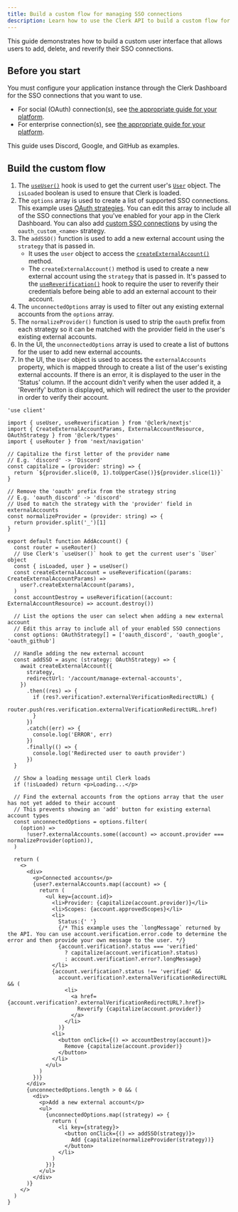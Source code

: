 ```yaml
---
title: Build a custom flow for managing SSO connections
description: Learn how to use the Clerk API to build a custom flow for adding and managing SSO connections
---
```


<Include src="_partials/custom-flows-callout" />

This guide demonstrates how to build a custom user interface that allows users to add, delete, and reverify their SSO connections.

## Before you start

You must configure your application instance through the Clerk Dashboard for the SSO connections that you want to use.

- For social (OAuth) connection(s), see [the appropriate guide for your platform](/docs/authentication/social-connections/overview).
- For enterprise connection(s), see [the appropriate guide for your platform](/docs/authentication/enterprise-connections/overview).

This guide uses Discord, Google, and GitHub as examples.

## Build the custom flow

1. The [`useUser()`](/docs/reference/hooks/use-user) hook is used to get the current user's [`User`](/docs/references/javascript/user) object. The `isLoaded` boolean is used to ensure that Clerk is loaded.
1. The `options` array is used to create a list of supported SSO connections. This example uses [OAuth strategies](/docs/authentication/social-connections/oauth). You can edit this array to include all of the SSO connections that you've enabled for your app in the Clerk Dashboard. You can also add [custom SSO connections](/docs/authentication/social-connections/custom-provider) by using the `oauth_custom_<name>` strategy.
1. The `addSSO()` function is used to add a new external account using the `strategy` that is passed in.
   - It uses the `user` object to access the [`createExternalAccount()`](/docs/references/javascript/user#create-external-account) method.
   - The `createExternalAccount()` method is used to create a new external account using the `strategy` that is passed in. It's passed to the [`useReverification()`](/docs/reference/hooks/use-reverification) hook to require the user to reverify their credentials before being able to add an external account to their account.
1. The `unconnectedOptions` array is used to filter out any existing external accounts from the `options` array.
1. The `normalizeProvider()` function is used to strip the `oauth` prefix from each strategy so it can be matched with the provider field in the user's existing external accounts.
1. In the UI, the `unconnectedOptions` array is used to create a list of buttons for the user to add new external accounts.
1. In the UI, the `User` object is used to access the `externalAccounts` property, which is mapped through to create a list of the user's existing external accounts. If there is an error, it is displayed to the user in the 'Status' column. If the account didn't verify when the user added it, a 'Reverify' button is displayed, which will redirect the user to the provider in order to verify their account.

```tsx {{ filename: 'app/account/manage-external-accounts/page.tsx', collapsible: true }}
'use client'

import { useUser, useReverification } from '@clerk/nextjs'
import { CreateExternalAccountParams, ExternalAccountResource, OAuthStrategy } from '@clerk/types'
import { useRouter } from 'next/navigation'

// Capitalize the first letter of the provider name
// E.g. 'discord' -> 'Discord'
const capitalize = (provider: string) => {
  return `${provider.slice(0, 1).toUpperCase()}${provider.slice(1)}`
}

// Remove the 'oauth' prefix from the strategy string
// E.g. 'oauth_discord' -> 'discord'
// Used to match the strategy with the 'provider' field in externalAccounts
const normalizeProvider = (provider: string) => {
  return provider.split('_')[1]
}

export default function AddAccount() {
  const router = useRouter()
  // Use Clerk's `useUser()` hook to get the current user's `User` object
  const { isLoaded, user } = useUser()
  const createExternalAccount = useReverification((params: CreateExternalAccountParams) =>
    user?.createExternalAccount(params),
  )
  const accountDestroy = useReverification((account: ExternalAccountResource) => account.destroy())

  // List the options the user can select when adding a new external account
  // Edit this array to include all of your enabled SSO connections
  const options: OAuthStrategy[] = ['oauth_discord', 'oauth_google', 'oauth_github']

  // Handle adding the new external account
  const addSSO = async (strategy: OAuthStrategy) => {
    await createExternalAccount({
      strategy,
      redirectUrl: '/account/manage-external-accounts',
    })
      .then((res) => {
        if (res?.verification?.externalVerificationRedirectURL) {
          router.push(res.verification.externalVerificationRedirectURL.href)
        }
      })
      .catch((err) => {
        console.log('ERROR', err)
      })
      .finally(() => {
        console.log('Redirected user to oauth provider')
      })
  }

  // Show a loading message until Clerk loads
  if (!isLoaded) return <p>Loading...</p>

  // Find the external accounts from the options array that the user has not yet added to their account
  // This prevents showing an 'add' button for existing external account types
  const unconnectedOptions = options.filter(
    (option) =>
      !user?.externalAccounts.some((account) => account.provider === normalizeProvider(option)),
  )

  return (
    <>
      <div>
        <p>Connected accounts</p>
        {user?.externalAccounts.map((account) => {
          return (
            <ul key={account.id}>
              <li>Provider: {capitalize(account.provider)}</li>
              <li>Scopes: {account.approvedScopes}</li>
              <li>
                Status:{' '}
                {/* This example uses the `longMessage` returned by the API. You can use account.verification.error.code to determine the error and then provide your own message to the user. */}
                {account.verification?.status === 'verified'
                  ? capitalize(account.verification?.status)
                  : account.verification?.error?.longMessage}
              </li>
              {account.verification?.status !== 'verified' &&
                account.verification?.externalVerificationRedirectURL && (
                  <li>
                    <a href={account.verification?.externalVerificationRedirectURL?.href}>
                      Reverify {capitalize(account.provider)}
                    </a>
                  </li>
                )}
              <li>
                <button onClick={() => accountDestroy(account)}>
                  Remove {capitalize(account.provider)}
                </button>
              </li>
            </ul>
          )
        })}
      </div>
      {unconnectedOptions.length > 0 && (
        <div>
          <p>Add a new external account</p>
          <ul>
            {unconnectedOptions.map((strategy) => {
              return (
                <li key={strategy}>
                  <button onClick={() => addSSO(strategy)}>
                    Add {capitalize(normalizeProvider(strategy))}
                  </button>
                </li>
              )
            })}
          </ul>
        </div>
      )}
    </>
  )
}
```
